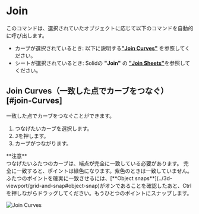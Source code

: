 
# Join

<Reference shortcut="J" command="Join" button="" />

このコマンドは、選択されていたオブジェクトに応じて以下のコマンドを自動的に呼び出します。
- カーブが選択されているとき: 以下に説明する[**"Join Curves"**](#join-Curves) を参照してください。
- シートが選択されているとき: Solidの **"Join"** の [**"Join Sheets"**](../solid/join#join-sheets)を参照してください。

## Join Curves（一致した点でカーブをつなぐ）[#join-Curves]

一致した点でカーブをつなぐことができます。

1. つなげたいカーブを選択します。
2. <kbd>J</kbd>を押します。
3. カーブがつながります。

<Callout emoji="❗">
**注意** <br/ >
つなげたいふたつのカーブは、端点が完全に一致している必要があります。
完全に一致すると、ポイントは緑色になります。紫色のときは一致していません。
ふたつのポイントを確実に一致させるには、[**Object snaps**](../3d-viewport/grid-and-snap#object-snap)がオンであることを確認したあと、Ctrlを押しながらドラッグしてください。もうひとつのポイントにスナップします。
</Callout>

![Join Curves](/img/join-curves.gif)






